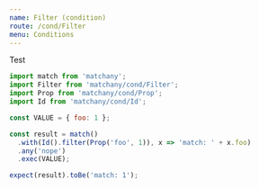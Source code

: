 ```yaml
---
name: Filter (condition)
route: /cond/Filter
menu: Conditions
---
```


Test

```js
import match from 'matchany';
import Filter from 'matchany/cond/Filter';
import Prop from 'matchany/cond/Prop';
import Id from 'matchany/cond/Id';

const VALUE = { foo: 1 };

const result = match()
  .with(Id().filter(Prop('foo', 1)), x => 'match: ' + x.foo)
  .any('nope')
  .exec(VALUE);

expect(result).toBe('match: 1');
```
